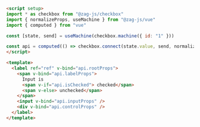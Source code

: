 ```md
<script setup>
import * as checkbox from "@zag-js/checkbox"
import { normalizeProps, useMachine } from "@zag-js/vue"
import { computed } from "vue"

const [state, send] = useMachine(checkbox.machine({ id: "1" }))

const api = computed(() => checkbox.connect(state.value, send, normalizeProps))
</script>

<template>
  <label ref="ref" v-bind="api.rootProps">
    <span v-bind="api.labelProps">
      Input is
      <span v-if="api.isChecked"> checked</span>
      <span v-else> unchecked</span>
    </span>
    <input v-bind="api.inputProps" />
    <div v-bind="api.controlProps" />
  </label>
</template>
```
